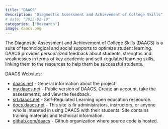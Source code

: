 ```yaml
---
title: "DAACS"
description: "Diagnostic Assessment and Achievement of College Skills"
# date: "2025-02-19"
categories: ["Research"]
image: daacs.png
---
```


The Diagnostic Assessment and Achievement of College Skills (DAACS) is a  suite of technological and social supports to optimize student learning. DAACS  provides personalized feedback about students’ strengths and weaknesses in  terms of key academic and self-regulated learning skills, linking them to the  resources to help them be successful students.

DAACS Websites:

* [daacs.net](https://daacs.net) - General information about the project.
* [my.daacs.net](https://my.daacs.net) - Public version of DAACS. Create an account, take the assessments, and view the feedback.
* [srl.daacs.net](https://srl.daacs.net) - Self-Regulated Learning open education reseource.
* [docs.daacs.net](https://docs.daacs.net) - This site is fir administrators, instructors, or anyone who is intereted in using DAACS with their students. Site contains training materials and technical information.
* [github.com/daacs](https://github.com/daacs) - Github organization where source code is hosted.
